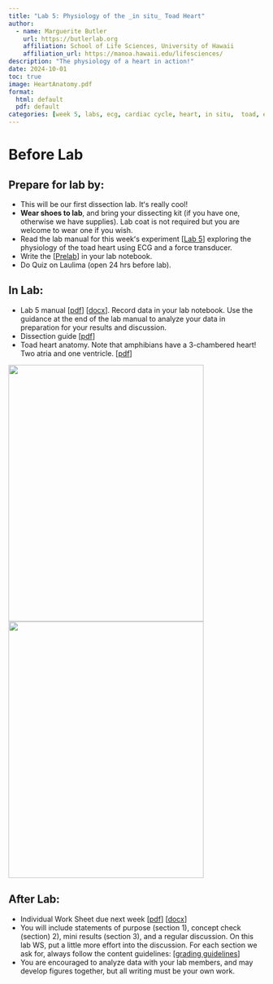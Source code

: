 ```yaml
---
title: "Lab 5: Physiology of the _in situ_ Toad Heart"
author:
  - name: Marguerite Butler  
    url: https://butlerlab.org
    affiliation: School of Life Sciences, University of Hawaii
    affiliation_url: https://manoa.hawaii.edu/lifesciences/
description: "The physiology of a heart in action!"
date: 2024-10-01
toc: true
image: HeartAnatomy.pdf
format: 
  html: default
  pdf: default
categories: [week 5, labs, ecg, cardiac cycle, heart, in situ,  toad, electical impulse, Starlingʻs law, sympathetic, parasympathetic, ions, temperature]
---
```


# Before Lab

:::{.callout-note}
# Prepare for lab by:
- This will be our first dissection lab. Itʻs really cool!
- __Wear shoes to lab__, and bring your dissecting kit (if you have one, otherwise we have supplies). Lab coat is not required but you are welcome to wear one if you wish. 
- Read the lab manual for this weekʻs experiment \[[Lab 5](Lab5-toad-heart.pdf)\] exploring the physiology of the toad heart using ECG and a force transducer.  
- Write the \[[Prelab](../../labs-misc/lab-notebook.qmd#sec-prelab)\] in your lab notebook.
- Do Quiz on Laulima (open 24 hrs before lab). 
:::


## In Lab: 

- Lab 5 manual \[[pdf](Lab5-toad-heart.pdf)\] \[[docx](Lab5-toad-heart.docx)\]. Record data in your lab notebook. Use the guidance at the end of the lab manual to analyze your data in preparation for your results and discussion. 
-  Dissection guide \[[pdf](DissectionGuide.pdf)\]
- Toad heart anatomy. Note that amphibians have a 3-chambered heart! Two atria and one ventricle. \[[pdf](HeartAnatomy.pdf)\]

![](../../images/ToadDissectionGuide.png){width="4in" height="5.25in"}   ![](../../images/ToadHeartAnatomy.png){width="4in" height="5.25in"}  


## After Lab: 

- Individual Work Sheet due next week \[[pdf](Lab5WS-toad-heart.pdf)\] \[[docx](Lab5WS-toad-heart.docx)\]
- You will include statements of purpose (section 1), concept check (section) 2), mini results (section 3), and a regular discussion. On this lab WS, put a little more effort into the discussion.  For each section we ask for, always follow the content guidelines: \[[grading guidelines](../../labs-misc/handouts/Zool430lab_report_guidelines.pdf)\]
-  You are encouraged to analyze data with your lab members, and may develop figures together, but all writing must be your own work. 



